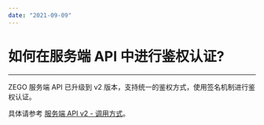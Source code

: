 ```yaml
---
date: "2021-09-09"
---
```

# 如何在服务端 API 中进行鉴权认证?

- - -


ZEGO 服务端 API 已升级到 v2 版本，支持统一的鉴权方式，使用签名机制进行鉴权认证。

具体请参考 [服务端 API v2 - 调用方式](https://doc-zh.zego.im/article/8985)。
